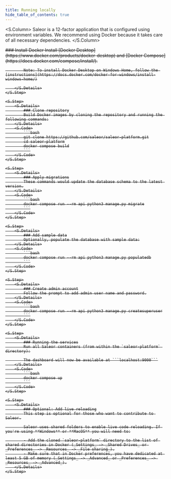 ```yaml
---
title: Running locally
hide_table_of_contents: true
---
```



<S.Column>
  Saleor is a 12-factor application that is configured using environment
  variables. We recommend using Docker because it takes care of all necessary
  dependencies.
</S.Column>

<S>
    <S.Step>
        <S.Details>
            ### Install Docker
            Install [Docker Desktop](https://www.docker.com/products/docker-desktop) and [Docker Compose](https://docs.docker.com/compose/install/).

            Note: To install Docker Desktop on Windows Home, follow the [instructions](https://docs.docker.com/docker-for-windows/install-windows-home/)

        </S.Details>
    </S.Step>

    <S.Step>
        <S.Details>
            ### Clone repository
            Build Docker images by cloning the repository and running the following commands:
        </S.Details>
        <S.Code>
            ```bash
            git clone https://github.com/saleor/saleor-platform.git
            cd saleor-platform
            docker compose build
            ```
        </S.Code>
    </S.Step>

    <S.Step>
        <S.Details>
            ### Apply migrations
            These commands would update the database schema to the latest version.
        </S.Details>
        <S.Code>
            ```bash
            docker compose run --rm api python3 manage.py migrate
            ```
        </S.Code>
    </S.Step>

    <S.Step>
        <S.Details>
            ### Add sample data
            Optionally, populate the database with sample data:
        </S.Details>
        <S.Code>
            ```bash
            docker compose run --rm api python3 manage.py populatedb
            ```
        </S.Code>
    </S.Step>

    <S.Step>
        <S.Details>
            ### Create admin account
            Follow the prompt to add admin user name and password.
        </S.Details>
        <S.Code>
            ```bash
            docker compose run --rm api python3 manage.py createsuperuser
            ```
        </S.Code>
    </S.Step>

    <S.Step>
        <S.Details>
            ### Running the services
            Run all Saleor containers (from within the `saleor-platform` directory):

            The dashboard will now be available at ```localhost:9000```
        </S.Details>
        <S.Code>
            ```bash
            docker compose up
            ```
        </S.Code>
    </S.Step>

    <S.Step>
        <S.Details>
            ### Optional: Add live reloading
            This step is optional for those who want to contribute to Saleor.

            Saleor uses shared folders to enable live code reloading. If you're using **Windows** or **MacOS** you will need to:

            - Add the cloned `saleor-platform` directory to the list of shared directories in Docker (_Settings_ -> _Shared Drives_ or _Preferences_ -> _Resources_ -> _File sharing_).
            - Make sure that in Docker preferences, you have dedicated at least 5 GB of memory (_Settings_ -> _Advanced_ or _Preferences_ -> _Resources_ -> _Advanced_).
        </S.Details>
    </S.Step>

</S>

